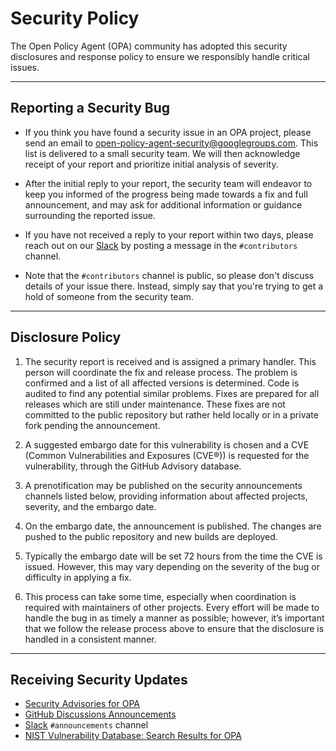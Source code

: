 # Security Policy

The Open Policy Agent (OPA) community has adopted this security disclosures and response policy to ensure we responsibly handle critical issues.

---

## Reporting a Security Bug

- If you think you have found a security issue in an OPA project, please send an email to
  [open-policy-agent-security@googlegroups.com](mailto:open-policy-agent-security@googlegroups.com).
  This list is delivered to a small security team. We will then acknowledge receipt of your report and prioritize initial analysis of severity.

- After the initial reply to your report, the security team will endeavor to keep you informed of the progress being made towards a fix and full announcement, and may ask for additional information or guidance surrounding the reported issue.

- If you have not received a reply to your report within two days, please reach out on our [Slack](https://inviter.co/opa/) by posting a message in the `#contributors` channel.

- Note that the `#contributors` channel is public, so please don't discuss details of your issue there. Instead, simply say that you're trying to get a hold of someone from the security team.

---

## Disclosure Policy

1. The security report is received and is assigned a primary handler. This person will coordinate the fix and release process.
   The problem is confirmed and a list of all affected versions is determined. Code is audited to find any potential similar problems.
   Fixes are prepared for all releases which are still under maintenance. These fixes are not committed to the public repository but rather held locally or in a private fork pending the announcement.

2. A suggested embargo date for this vulnerability is chosen and a CVE (Common Vulnerabilities and Exposures (CVE®)) is requested for the vulnerability, through the GitHub Advisory database.

3. A prenotification may be published on the security announcements channels listed below, providing information about affected projects, severity, and the embargo date.

4. On the embargo date, the announcement is published. The changes are pushed to the public repository and new builds are deployed.

5. Typically the embargo date will be set 72 hours from the time the CVE is issued. However, this may vary depending on the severity of the bug or difficulty in applying a fix.

6. This process can take some time, especially when coordination is required with maintainers of other projects. Every effort will be made to handle the bug in as timely a manner as possible; however, it’s important that we follow the release process above to ensure that the disclosure is handled in a consistent manner.

---

## Receiving Security Updates

- [Security Advisories for OPA](https://github.com/open-policy-agent/opa/security/advisories)
- [GitHub Discussions Announcements](https://github.com/orgs/open-policy-agent/discussions/categories/announcements)
- [Slack](https://inviter.co/opa/) `#announcements` channel
- [NIST Vulnerability Database: Search Results for OPA](https://nvd.nist.gov/vuln/search/results?form_type=Advanced&results_type=overview&search_type=all&isCpeNameSearch=false&cpe_vendor=cpe%3A%2F%3Aopenpolicyagent&cpe_product=cpe%3A%2F%3Aopenpolicyagent%3Aopen_policy_agent)
